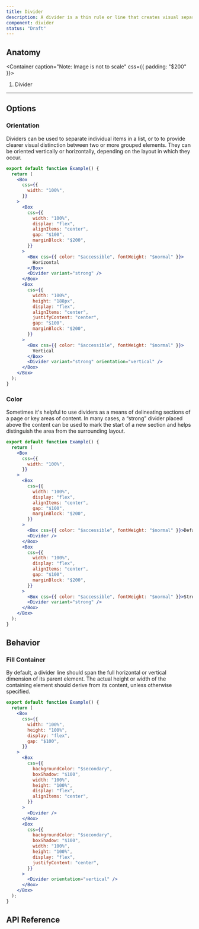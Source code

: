 ```yaml
---
title: Divider
description: A divider is a thin rule or line that creates visual separation in a layout.
component: divider
status: "Draft"
---
```


## Anatomy

<Container caption="Note: Image is not  to scale" css={{ padding: "$200" }}>
  <InlineSVG
    path="/img/components/divider/anatomy.svg"
    width={353}
    height={130}
  />
</Container>

1. Divider

---

## Options

### Orientation

Dividers can be used to separate individual items in a list, or to to provide clearer visual distinction between two or more grouped elements. They can be oriented vertically or horizontally, depending on the layout in which they occur.

```jsx withPreview
export default function Example() {
  return (
    <Box
      css={{
        width: "100%",
      }}
    >
      <Box
        css={{
          width: "100%",
          display: "flex",
          alignItems: "center",
          gap: "$100",
          marginBlock: "$200",
        }}
      >
        <Box css={{ color: "$accessible", fontWeight: "$normal" }}>
          Horizontal
        </Box>
        <Divider variant="strong" />
      </Box>
      <Box
        css={{
          width: "100%",
          height: "188px",
          display: "flex",
          alignItems: "center",
          justifyContent: "center",
          gap: "$100",
          marginBlock: "$200",
        }}
      >
        <Box css={{ color: "$accessible", fontWeight: "$normal" }}>
          Vertical
        </Box>
        <Divider variant="strong" orientation="vertical" />
      </Box>
    </Box>
  );
}
```

### Color

Sometimes it&#39;s helpful to use dividers as a means of delineating sections of a page or key areas of content. In many cases, a “strong” divider placed above the content can be used to mark the start of a new section and helps distinguish the area from the surrounding layout.

```jsx withPreview
export default function Example() {
  return (
    <Box
      css={{
        width: "100%",
      }}
    >
      <Box
        css={{
          width: "100%",
          display: "flex",
          alignItems: "center",
          gap: "$100",
          marginBlock: "$200",
        }}
      >
        <Box css={{ color: "$accessible", fontWeight: "$normal" }}>Default</Box>
        <Divider />
      </Box>
      <Box
        css={{
          width: "100%",
          display: "flex",
          alignItems: "center",
          gap: "$100",
          marginBlock: "$200",
        }}
      >
        <Box css={{ color: "$accessible", fontWeight: "$normal" }}>Strong</Box>
        <Divider variant="strong" />
      </Box>
    </Box>
  );
}
```

## Behavior

### Fill Container

By default, a divider line should span the full horizontal or vertical dimension of its parent element. The actual height or width of the containing element should derive from its content, unless otherwise specified.

```jsx withPreview
export default function Example() {
  return (
    <Box
      css={{
        width: "100%",
        height: "100%",
        display: "flex",
        gap: "$100",
      }}
    >
      <Box
        css={{
          backgroundColor: "$secondary",
          boxShadow: "$100",
          width: "100%",
          height: "100%",
          display: "flex",
          alignItems: "center",
        }}
      >
        <Divider />
      </Box>
      <Box
        css={{
          backgroundColor: "$secondary",
          boxShadow: "$100",
          width: "100%",
          height: "100%",
          display: "flex",
          justifyContent: "center",
        }}
      >
        <Divider orientation="vertical" />
      </Box>
    </Box>
  );
}
```

## API Reference

<PropsTable props={propsTable} />

